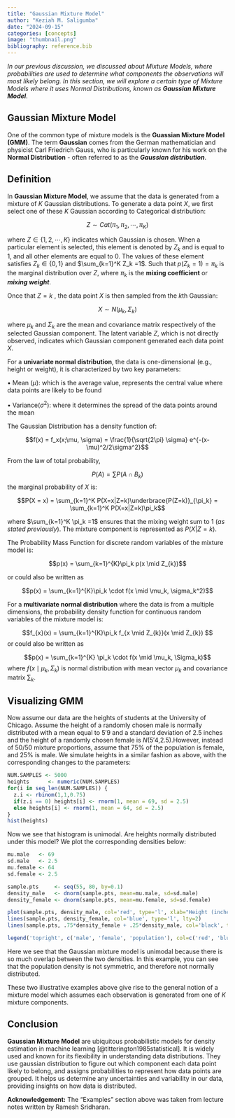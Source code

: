 ```yaml
---
title: "Gaussian Mixture Model"
author: "Keziah M. Saligumba"
date: "2024-09-15"
categories: [concepts]
image: "thumbnail.png"
bibliography: reference.bib
---
```


*In our previous discussion, we discussed about Mixture Models, where probabilities are used to determine what components the observations will most likely belong. In this section, we will explore a certain type of Mixture Models where it uses Normal Distributions, known as **Gaussian Mixture Model***.

## Gaussian Mixture Model

One of the common type of mixture models is the **Guassian Mixture Model (GMM)**. The term **Gaussian** comes from the German mathematician and physicist Carl Friedrich Gauss, who is particularly known for his work on the **Normal Distribution** - often referred to as the ***Gaussian distribution***.

## Definition

In **Gaussian Mixture Model**, we assume that the data is generated from a mixture of $K$ Gaussian distributions. To generate a data point $X$, we first select one of these $K$ Gaussian according to Categorical distribution:

$$
Z\sim Cat(\pi_1, \pi_2, \cdots, \pi_K)
$$

where $Z\in\left\{ 1,2, \cdots, K \right\}$ indicates which Gaussian is chosen. When a particular element is selected, this element is denoted by $Z_k$ and is equal to 1, and all other elements are equal to 0. The values of these element satisfies $Z_k\in\left\{ 0,1\right\}$ and $\sum_{k=1}^K Z_k =1$. Such that $p(Z_k =1)=\pi_k$ is the marginal distribution over $Z$, where $\pi_k$ is the **mixing coefficient** or ***mixing weight***.

Once that $Z=k$ , the data point $X$ is then sampled from the $k$th Gaussian:

$$X \sim N(\mu_k, \Sigma_k)$$

where $\mu_k$ and $\Sigma_k$ are the mean and covariance matrix respectively of the selected Gaussian component. The latent variable $Z$, which is not directly observed, indicates which Gaussian component generated each data point $X$.

For a **univariate normal distribution**, the data is one-dimensional (e.g., height or weight), it is characterized by two key parameters:

$\bullet$ Mean ($\mu$): which is the average value, represents the central value where data points are likely to be found

$\bullet$ Variance($\sigma^2$): where it determines the spread of the data points around the mean

The Gaussian Distribution has a density function of:

$$f(x) = f_x(x;\mu, \sigma) = \frac{1}{\sqrt{2\pi} \sigma} e^{-(x-\mu)^2/2\sigma^2}$$

From the law of total probability,

$$P(A) = \sum P(A \cap B_k)$$ the marginal probability of $X$ is:

$$P(X = x) = \sum_{k=1}^K P(X=x|Z=k)\underbrace{P(Z=k)}_{\pi_k} = \sum_{k=1}^K P(X=x|Z=k)\pi_k$$

where $\sum_{k=1}^K \pi_k =1$ ensures that the mixing weight sum to 1 (*as stated previously*). The mixture component is represented as $P(X |Z = k)$.

The Probability Mass Function for discrete random variables of the mixture model is:

$$p(x) =  \sum_{k=1}^{K}\pi_k p(x \mid Z_{k})$$

or could also be written as

$$p(x) =  \sum_{k=1}^{K}\pi_k \cdot f(x \mid \mu_k, \sigma_k^2)$$

For a **multivariate normal distribution** where the data is from a multiple dimensions, the probability density function for continuous random variables of the mixture model is:

$$f_{x}(x) = \sum_{k=1}^{K}\pi_k f_{x \mid Z_{k}}(x \mid Z_{k}) $$ or could also be written as

$$p(x) = \sum_{k=1}^{K} \pi_k \cdot f(x \mid \mu_k, \Sigma_k)$$ where $f(x \mid \mu_k, \Sigma_k)$ is normal distribution with mean vector $\mu_k$ and covariance matrix $\sum_k$.

## Visualizing GMM

Now assume our data are the heights of students at the University of Chicago. Assume the height of a randomly chosen male is normally distributed with a mean equal to 5′9 and a standard deviation of 2.5 inches and the height of a randomly chosen female is $N$(5′4,2.5).However, instead of 50/50 mixture proportions, assume that 75% of the population is female, and 25% is male. We simulate heights in a similar fashion as above, with the corresponding changes to the parameters:

```r
NUM.SAMPLES <- 5000
heights      <- numeric(NUM.SAMPLES)
for(i in seq_len(NUM.SAMPLES)) {
  z.i <- rbinom(1,1,0.75)
  if(z.i == 0) heights[i] <- rnorm(1, mean = 69, sd = 2.5)
  else heights[i] <- rnorm(1, mean = 64, sd = 2.5)
}
hist(heights)
```

Now we see that histogram is unimodal. Are heights normally distributed under this model? We plot the corresponding densities below:

```r
mu.male   <- 69
sd.male   <- 2.5
mu.female <- 64
sd.female <- 2.5

sample.pts     <- seq(55, 80, by=0.1)
density_male   <- dnorm(sample.pts, mean=mu.male, sd=sd.male)
density_female <- dnorm(sample.pts, mean=mu.female, sd=sd.female)

plot(sample.pts, density_male, col='red', type='l', xlab="Height (inches)", ylab="Density", lty=2)
lines(sample.pts, density_female, col='blue', type='l', lty=2)
lines(sample.pts, .75*density_female + .25*density_male, col='black', type='l', lwd=2)

legend('topright', c('male', 'female', 'population'), col=c('red', 'blue', 'black'), lty=c(2,2,1), lwd=c(1,1,2), cex=0.7)
```

Here we see that the Gaussian mixture model is unimodal because there is so much overlap between the two densities. In this example, you can see that the population density is not symmetric, and therefore not normally distributed.

These two illustrative examples above give rise to the general notion of a mixture model which assumes each observation is generated from one of $K$ mixture components.

## Conclusion

**Gaussian Mixture Model** are ubiquitous probabilistic models for density estimation in machine learning [@titterington1985statistical]. It is widely used and known for its flexibility in understanding data distributions. They use gaussian distribution to figure out which component each data point likely to belong, and assigns probabilities to represent how data points are grouped. It helps us determine any uncertainties and variability in our data, providing insights on how data is distributed.

**Acknowledgement:** The "Examples" section above was taken from lecture notes written by Ramesh Sridharan.
